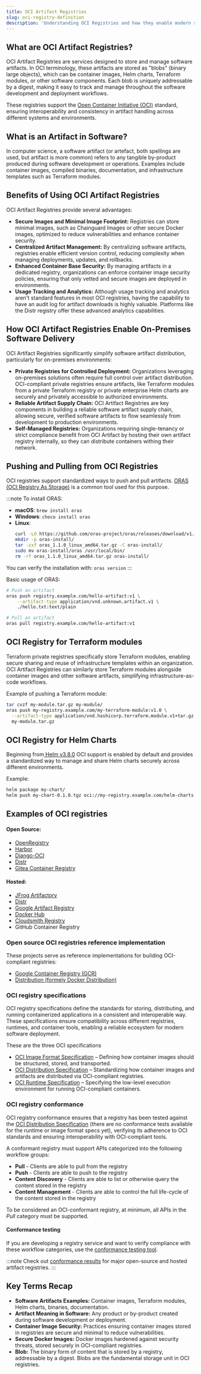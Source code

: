 ```yaml
---
title: OCI Artifact Registries
slug: oci-registry-definition
description: 'Understanding OCI Registries and how they enable modern software distribution'
---
```


## What are OCI Artifact Registries?

OCI Artifact Registries are services designed to store and manage software artifacts. In OCI terminology, these artifacts are stored as "blobs" (binary large objects), which can be container images, Helm charts, Terraform modules, or other software components. Each blob is uniquely addressable by a digest, making it easy to track and manage throughout the software development and deployment workflows.

These registries support the [Open Container Initiative (OCI)](https://opencontainers.org/) standard, ensuring interoperability and consistency in artifact handling across different systems and environments.

## What is an Artifact in Software?

In computer science, a software artifact (or artefact, both spellings are used, but artifact is more common) refers to any tangible by-product produced during software development or operations.
Examples include container images, compiled binaries, documentation, and infrastructure templates such as Terraform modules.

## Benefits of Using OCI Artifact Registries

OCI Artifact Registries provide several advantages:

- **Secure Images and Minimal Image Footprint:** Registries can store minimal images, such as Chainguard Images or other secure Docker images, optimized to reduce vulnerabilities and enhance container security.
- **Centralized Artifact Management:** By centralizing software artifacts, registries enable efficient version control, reducing complexity when managing deployments, updates, and rollbacks.
- **Enhanced Container Base Security:** By managing artifacts in a dedicated registry, organizations can enforce container image security policies, ensuring that only vetted and secure images are deployed in environments.
- **Usage Tracking and Analytics:** Although usage tracking and analytics aren't standard features in most OCI registries, having the capability to have an audit log for artifact downloads is highly valuable.
Platforms like the Distr registry offer these advanced analytics capabilities.

## How OCI Artifact Registries Enable On-Premises Software Delivery

OCI Artifact Registries significantly simplify software artifact distribution, particularly for on-premises environments:

- **Private Registries for Controlled Deployment:** Organizations leveraging on-premises solutions often require full control over artifact distribution. OCI-compliant private registries ensure artifacts, like Terraform modules from a private Terraform registry or private enterprise Helm charts are securely and privately accessible to authorized environments.
- **Reliable Artifact Supply Chain:** OCI Artifact Registries are key components in building a reliable software artifact supply chain, allowing secure, verified software artifacts to flow seamlessly from development to production environments.
- **Self-Managed Registries:** Organizations requiring single-tenancy or strict compliance benefit from OCI Artifact by hosting their own artifact registry internally, so they can distribute containers withing their network.

## Pushing and Pulling from OCI Registries

OCI registries support standardized ways to push and pull artifacts. [ORAS (OCI Registry As Storage)](https://oras.land/) is a common tool used for this purpose.

:::note
To install ORAS:

- **macOS**: `brew install oras`
- **Windows**: `choco install oras`
- **Linux**: 
  ```bash
  curl -LO https://github.com/oras-project/oras/releases/download/v1.1.0/oras_1.1.0_linux_amd64.tar.gz
  mkdir -p oras-install/
  tar -zxf oras_1.1.0_linux_amd64.tar.gz -C oras-install/
  sudo mv oras-install/oras /usr/local/bin/
  rm -rf oras_1.1.0_linux_amd64.tar.gz oras-install/
  ```

You can verify the installation with: `oras version`
:::

Basic usage of ORAS:
```bash
# Push an artifact
oras push registry.example.com/hello-artifact:v1 \
    --artifact-type application/vnd.unknown.artifact.v1 \
    ./hello.txt:text/plain

# Pull an artifact
oras pull registry.example.com/hello-artifact:v1
```

## OCI Registry for Terraform modules

Terraform private registries specifically store Terraform modules, enabling secure sharing and reuse of infrastructure templates within an organization.
OCI Artifact Registries can similarly store Terraform modules alongside container images and other software artifacts, simplifying infrastructure-as-code workflows.

Example of pushing a Terraform module:
```bash
tar cvzf my-module.tar.gz my-module/
oras push my-registry.example.com/my-terraform-module:v1.0 \
  --artifact-type application/vnd.hashicorp.terraform.module.v1+tar.gz \
  my-module.tar.gz
```

## OCI Registry for Helm Charts
Beginning from[ Helm v3.8.0](https://helm.sh/docs/topics/registries/) OCI support is enabled by default and provides a standardized way to manage and share Helm charts securely across different environments.

Example:
```bash
helm package my-chart/
helm push my-chart-0.1.0.tgz oci://my-registry.example.com/helm-charts
```

## Examples of OCI registries

#### Open Source:
 - [OpenRegistry](https://openregistry.dev/)
 - [Harbor](https://goharbor.io/)
 - [Django-OCI](https://vsoch.github.io/django-oci/)
 - [Distr](https://glasskube.dev/)
 - [Gitea Container Registry](https://about.gitea.com/)


#### Hosted:
 - [JFrog Artifactory](https://jfrog.com/artifact-management/)
 - [Distr](https://glasskube.dev/)
 - [Google Artifact Registry](https://cloud.google.com/artifact-registry/docs)
 - [Docker Hub](https://www.docker.com/blog/announcing-docker-hub-oci-artifacts-support/)
 - [Cloudsmith Registry](https://help.cloudsmith.io/docs/oci-repository)
 - GitHub Container Registry


### Open source OCI registries reference implementation
These projects serve as reference implementations for building OCI-compliant registries:

- [Google Container Registry (GCR)](https://github.com/google/go-containerregistry)
- [Distribution (formely Docker Distribution)](https://github.com/distribution/distribution)

### OCI registry specifications
OCI registry specifications define the standards for storing, distributing, and running containerized applications in a consistent and interoperable way. These specifications ensure compatibility across different registries, runtimes, and container tools, enabling a reliable ecosystem for modern software deployment.

These are the three OCI specifications 
- [OCI Image Format Specification](https://github.com/opencontainers/image-spec) – Defining how container images should be structured, stored, and transported.
- [OCI Distribution Specification](https://github.com/opencontainers/distribution-spec) – Standardizing how container images and artifacts are distributed via OCI-compliant registries.
- [OCI Runtime Specification](https://github.com/opencontainers/runtime-spec) – Specifying the low-level execution environment for running OCI-compliant containers.

### OCI registry conformance
OCI registry conformance ensures that a registry has been tested against the [OCI Distribution Specification](#oci-registry-specifications) (there are no conformance tests available for the runtime or image format specs yet), verifying its adherence to OCI standards and ensuring interoperability with OCI-compliant tools.

A conformant registry must support APIs categorized into the following workflow groups:

- **Pull** - Clients are able to pull from the registry
- **Push** - Clients are able to push to the registry
- **Content Discovery** - Clients are able to list or otherwise query the content stored in the registry
- **Content Management** - Clients are able to control the full life-cycle of the content stored in the registry

To be considered an OCI-conformant registry, at minimum, all APIs in the *Pull* category must be supported.

#### Conformance testing
If you are developing a registry service and want to verify compliance with these workflow categories, use the [conformance testing tool](https://github.com/opencontainers/distribution-spec/tree/main/conformance).

:::note
Check out [conformance results](https://conformance.opencontainers.org/) for major open-source and hosted artifact registries.
:::
## Key Terms Recap

- **Software Artifacts Examples:** Container images, Terraform modules, Helm charts, binaries, documentation.
- **Artifact Meaning in Software:** Any product or by-product created during software development or deployment.
- **Container Image Security:** Practices ensuring container images stored in registries are secure and minimal to reduce vulnerabilities.
- **Secure Docker Images:** Docker images hardened against security threats, stored securely in OCI-compliant registries.
- **Blob:** The binary form of content that is stored by a registry, addressable by a digest. Blobs are the fundamental storage unit in OCI registries.